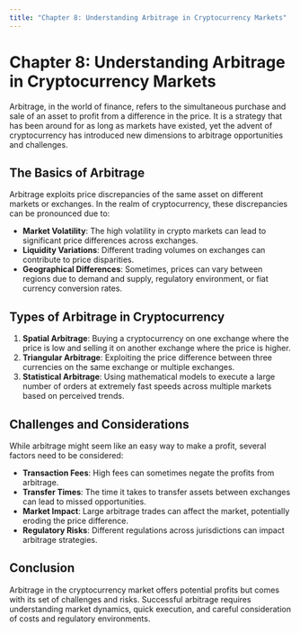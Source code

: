 ```yaml
---
title: "Chapter 8: Understanding Arbitrage in Cryptocurrency Markets"
---
```


# Chapter 8: Understanding Arbitrage in Cryptocurrency Markets

Arbitrage, in the world of finance, refers to the simultaneous purchase and sale of an asset to profit from a difference in the price. It is a strategy that has been around for as long as markets have existed, yet the advent of cryptocurrency has introduced new dimensions to arbitrage opportunities and challenges.

## The Basics of Arbitrage

Arbitrage exploits price discrepancies of the same asset on different markets or exchanges. In the realm of cryptocurrency, these discrepancies can be pronounced due to:

- **Market Volatility**: The high volatility in crypto markets can lead to significant price differences across exchanges.
- **Liquidity Variations**: Different trading volumes on exchanges can contribute to price disparities.
- **Geographical Differences**: Sometimes, prices can vary between regions due to demand and supply, regulatory environment, or fiat currency conversion rates.

## Types of Arbitrage in Cryptocurrency

1. **Spatial Arbitrage**: Buying a cryptocurrency on one exchange where the price is low and selling it on another exchange where the price is higher.
2. **Triangular Arbitrage**: Exploiting the price difference between three currencies on the same exchange or multiple exchanges.
3. **Statistical Arbitrage**: Using mathematical models to execute a large number of orders at extremely fast speeds across multiple markets based on perceived trends.

## Challenges and Considerations

While arbitrage might seem like an easy way to make a profit, several factors need to be considered:

- **Transaction Fees**: High fees can sometimes negate the profits from arbitrage.
- **Transfer Times**: The time it takes to transfer assets between exchanges can lead to missed opportunities.
- **Market Impact**: Large arbitrage trades can affect the market, potentially eroding the price difference.
- **Regulatory Risks**: Different regulations across jurisdictions can impact arbitrage strategies.

## Conclusion

Arbitrage in the cryptocurrency market offers potential profits but comes with its set of challenges and risks. Successful arbitrage requires understanding market dynamics, quick execution, and careful consideration of costs and regulatory environments.
